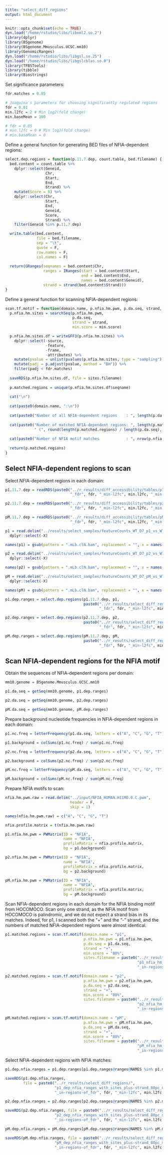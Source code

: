 ```yaml
---
title: "select_diff_regions"
output: html_document
---
```


```r
knitr::opts_chunk$set(echo = TRUE)
dyn.load("/home/rstudio/libs/libxml2.so.2")
library(dplyr)
library(BSgenome)
library(BSgenome.Mmusculus.UCSC.mm10)
library(GenomicRanges)
dyn.load("/home/rstudio/libs/libgsl.so.25")
dyn.load("/home/rstudio/libs/libgslcblas.so.0")
library(TFBSTools)
library(tibble)
library(Biostrings)
```

Set significance parameters:

```r
fdr.matches = 0.05

# Joaquina's parameters for choosing significantly regulated regions
fdr = 0.01
min.l2fc = 2 # Min log2(fold change)
min.baseMean = 100

# fdr = 0.05
# min.l2fc = 0 # Min log2(fold change)
# min.baseMean = 0
```

Define a general function for generating BED files of NFIA-dependent regions:

```r
select.dep.regions = function(p.11.7.dep, count.table, bed.filename) {
  bed.content = count.table %>%
    dplyr::select(Geneid,
                  Chr,
                  Start,
                  End,
                  Strand) %>%
    mutate(Score = 0) %>%
    dplyr::select(Chr,
                  Start,
                  End,
                  Geneid,
                  Score,
                  Strand) %>%
    filter(Geneid %in% p.11.7.dep)

  write.table(bed.content,
              file = bed.filename,
              sep = "\t",
              quote = F,
              row.names = F,
              col.names = F)
  
  return(GRanges(seqnames = bed.content$Chr,
                 ranges = IRanges(start = bed.content$Start,
                                  end = bed.content$End,
                                  names = bed.content$Geneid),
                 strand = strand(bed.content$Strand)))
}
```

Define a general function for scanning NFIA-dependent regions:

```r
scan.tf.motif = function(domain.name, p.nfia.hm.pwm, p.da.seq, strand, min.score, sites.filename) {
  p.nfia.hm.sites = searchSeq(p.nfia.hm.pwm,
                              p.da.seq,
                              strand = strand,
                              min.score = min.score)

  p.nfia.hm.sites.df = writeGFF3(p.nfia.hm.sites) %>%
    dplyr::select(-source,
                  -feature,
                  -frame,
                  -attributes) %>%
    mutate(pvalue = unlist(pvalues(p.nfia.hm.sites, type = "sampling"))) %>%
    mutate(padj = p.adjust(pvalue, method = "BH")) %>%
    filter(padj < fdr.matches)
  
  saveRDS(p.nfia.hm.sites.df, file = sites.filename)
  
  p.matched.regions = unique(p.nfia.hm.sites.df$seqname)
  
  cat("\n")
  
  cat(paste0(domain.name, ":\n"))
  
  cat(paste0("Number of all NFIA-dependent regions    : ", length(p.da.seq), "\n"))
  
  cat(paste0("Number of matched NFIA-dependent regions: ", length(p.matched.regions), 
             " (", round(length(p.matched.regions) / length(p.da.seq), 2) * 100, "%)",  "\n"))
  
  cat(paste0("Number of NFIA motif matches            : ", nrow(p.nfia.hm.sites.df)))
  
  return(p.matched.regions)
}
```

## Select NFIA-dependent regions to scan

Select NFIA-dependent regions in each domain:

```r
p1.11.7.dep = readRDS(paste0("../r_results/diff_accessibility/tables/p1_D11_vs_D7_dep", 
                             "_fdr", fdr, "_min-l2fc", min.l2fc, "_min-baseMean", min.baseMean, ".rds"))

p2.11.7.dep = readRDS(paste0("../r_results/diff_accessibility/tables/p2_D11_vs_D7_dep", 
                             "_fdr", fdr, "_min-l2fc", min.l2fc, "_min-baseMean", min.baseMean, ".rds"))

pM.11.7.dep = readRDS(paste0("../r_results/diff_accessibility/tables/pM_D11_vs_D7_dep", 
                             "_fdr", fdr, "_min-l2fc", min.l2fc, "_min-baseMean", min.baseMean, ".rds"))

p1 = read.delim("../results/select_samples/featureCounts_WT_D7_p1_vs_WT_D11_p1.tsv") %>%
  dplyr::select(-X)

names(p1) = gsub(pattern = ".mLb.clN.bam", replacement = "", x = names(p1))

p2 = read.delim("../results/select_samples/featureCounts_WT_D7_p2_vs_WT_D11_p2.tsv") %>%
  dplyr::select(-X)

names(p2) = gsub(pattern = ".mLb.clN.bam", replacement = "", x = names(p2))

pM = read.delim("../results/select_samples/featureCounts_WT_D7_pM_vs_WT_D11_pM.tsv") %>%
  dplyr::select(-X)

names(pM) = gsub(pattern = ".mLb.clN.bam", replacement = "", x = names(pM))

p1.dep.ranges = select.dep.regions(p1.11.7.dep, p1, 
                                   paste0("../r_results/select_diff_regions/p1_D11_vs_D7_dep", 
                                          "_fdr", fdr, "_min-l2fc", min.l2fc, "_min-baseMean", min.baseMean,".bed"))

p2.dep.ranges = select.dep.regions(p2.11.7.dep, p2, 
                                   paste0("../r_results/select_diff_regions/p2_D11_vs_D7_dep", 
                                          "_fdr", fdr, "_min-l2fc", min.l2fc, "_min-baseMean", min.baseMean,".bed"))

pM.dep.ranges = select.dep.regions(pM.11.7.dep, pM, 
                                   paste0("../r_results/select_diff_regions/pM_D11_vs_D7_dep", 
                                          "_fdr", fdr, "_min-l2fc", min.l2fc, "_min-baseMean", min.baseMean,".bed"))
```

## Scan NFIA-dependent regions for the NFIA motif

Obtain the sequences of NFIA-dependent regions per domain:

```r
mm10.genome = BSgenome.Mmusculus.UCSC.mm10

p1.da.seq = getSeq(mm10.genome, p1.dep.ranges)

p2.da.seq = getSeq(mm10.genome, p2.dep.ranges)

pM.da.seq = getSeq(mm10.genome, pM.dep.ranges)
```

Prepare background nucleotide frequencies in NFIA-dependent regions in each domain:

```r
p1.nc.freq = letterFrequency(p1.da.seq, letters = c("A", "C", "G", "T"))

p1.background = colSums(p1.nc.freq) / sum(p1.nc.freq)

p2.nc.freq = letterFrequency(p2.da.seq, letters = c("A", "C", "G", "T"))

p2.background = colSums(p2.nc.freq) / sum(p2.nc.freq)

pM.nc.freq = letterFrequency(pM.da.seq, letters = c("A", "C", "G", "T"))

pM.background = colSums(pM.nc.freq) / sum(pM.nc.freq)
```

Prepare NFIA motifs to scan:

```r
nfia.hm.pwm.raw = read.delim("../input/NFIA_HUMAN.H11MO.0.C.pwm", 
                             header = F,
                             skip = 1)

names(nfia.hm.pwm.raw) = c("A", "C", "G", "T")

nfia.profile.matrix = t(nfia.hm.pwm.raw)

p1.nfia.hm.pwm = PWMatrix(ID = "NFIA",
                          name = "NFIA",
                          profileMatrix = nfia.profile.matrix,
                          bg = p1.background)

p2.nfia.hm.pwm = PWMatrix(ID = "NFIA",
                          name = "NFIA",
                          profileMatrix = nfia.profile.matrix,
                          bg = p2.background)

pM.nfia.hm.pwm = PWMatrix(ID = "NFIA",
                          name = "NFIA",
                          profileMatrix = nfia.profile.matrix,
                          bg = pM.background)
```

Scan NFIA-dependent regions in each domain for the NFIA binding motif from HOCOMOCO. Scan only one strand, as the NFIA motif from HOCOMOCO is palindromic, and we do not expect a strand bias in its matches. Indeed, for p1, I scanned both the "+" and the "-" strand, and the numbers of matched NFIA-dependent regions were almost identical.

```r
p1.matched.regions = scan.tf.motif(domain.name = "p1", 
                                   p.nfia.hm.pwm = p1.nfia.hm.pwm, 
                                   p.da.seq = p1.da.seq, 
                                   strand = "+", 
                                   min.score = "80%", 
                                   sites.filename = paste0("../r_results/select_diff_regions/", 
                                                           "p1_nfia_hm_sites_plus-strand_80pc_match-fdr_", fdr.matches, 
                                                           "_in-regions-of_fdr", fdr, "_min-l2fc", min.l2fc, "_min-baseMean", min.baseMean, ".rds"))

p2.matched.regions = scan.tf.motif(domain.name = "p2", 
                                   p.nfia.hm.pwm = p2.nfia.hm.pwm, 
                                   p.da.seq = p2.da.seq, 
                                   strand = "+", 
                                   min.score = "80%", 
                                   sites.filename = paste0("../r_results/select_diff_regions/", 
                                                           "p2_nfia_hm_sites_plus-strand_80pc_match-fdr_", fdr.matches, 
                                                           "_in-regions-of_fdr", fdr, "_min-l2fc", min.l2fc, "_min-baseMean", min.baseMean, ".rds"))

pM.matched.regions = scan.tf.motif(domain.name = "pM", 
                                   p.nfia.hm.pwm = pM.nfia.hm.pwm, 
                                   p.da.seq = pM.da.seq, 
                                   strand = "+", 
                                   min.score = "80%", 
                                   sites.filename = paste0("../r_results/select_diff_regions/", 
                                                           "pM_nfia_hm_sites_plus-strand_80pc_match-fdr_", fdr.matches, 
                                                           "_in-regions-of_fdr", fdr, "_min-l2fc", min.l2fc, "_min-baseMean", min.baseMean, ".rds"))
```

Select NFIA-dependent regions with NFIA matches:

```r
p1.dep.nfia.ranges = p1.dep.ranges[p1.dep.ranges@ranges@NAMES %in% p1.matched.regions]

saveRDS(p1.dep.nfia.ranges, 
        file = paste0("../r_results/select_diff_regions/", 
                      "p1_dep_nfia_ranges_with_sites_plus-strand_80pc_match-fdr_", fdr.matches, 
                      "_in-regions-of_fdr", fdr, "_min-l2fc", min.l2fc, "_min-baseMean", min.baseMean, ".rds"))

p2.dep.nfia.ranges = p2.dep.ranges[p2.dep.ranges@ranges@NAMES %in% p2.matched.regions]

saveRDS(p2.dep.nfia.ranges, file = paste0("../r_results/select_diff_regions/", 
                      "p2_dep_nfia_ranges_with_sites_plus-strand_80pc_match-fdr_", fdr.matches, 
                      "_in-regions-of_fdr", fdr, "_min-l2fc", min.l2fc, "_min-baseMean", min.baseMean, ".rds"))

pM.dep.nfia.ranges = pM.dep.ranges[pM.dep.ranges@ranges@NAMES %in% pM.matched.regions]

saveRDS(pM.dep.nfia.ranges, file = paste0("../r_results/select_diff_regions/", 
                      "pM_dep_nfia_ranges_with_sites_plus-strand_80pc_match-fdr_", fdr.matches, 
                      "_in-regions-of_fdr", fdr, "_min-l2fc", min.l2fc, "_min-baseMean", min.baseMean, ".rds"))
```
